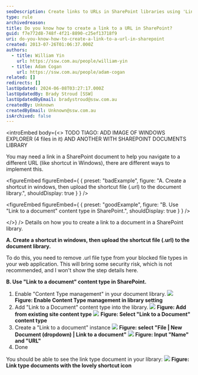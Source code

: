 ```yaml
---
seoDescription: Create links to URLs in SharePoint libraries using 'Link to a document' content type or upload shortcut files (.url), ideal for navigating to different websites and documents.
type: rule
archivedreason:
title: Do you know how to create a link to a URL in SharePoint?
guid: f7e772d8-748f-4f21-8890-c25ef13718f9
uri: do-you-know-how-to-create-a-link-to-a-url-in-sharepoint
created: 2013-07-26T01:06:37.000Z
authors:
  - title: William Yin
    url: https://ssw.com.au/people/william-yin
  - title: Adam Cogan
    url: https://ssw.com.au/people/adam-cogan
related: []
redirects: []
lastUpdated: 2024-06-08T03:27:17.000Z
lastUpdatedBy: Brady Stroud [SSW]
lastUpdatedByEmail: bradystroud@ssw.com.au
createdBy: Unknown
createdByEmail: Unknown@ssw.com.au
isArchived: false
---
```


<introEmbed
  body={<>
TODO TIAGO: ADD IMAGE OF WINDOWS EXPLORER (4 files in it) AND ANOTHER WITH SHAREPOINT DOCUMENTS LIBRARY

You may need a link in a SharePoint document to help you navigate to a different URL (like shortcut in Windows), there are different ways to implement this.

<figureEmbed figureEmbed={ {
  preset: "badExample",
  figure: "A. Create a shortcut in windows, then upload the shortcut file (.url) to the document library.",
  shouldDisplay: true
} } />


<figureEmbed figureEmbed={ {
  preset: "goodExample",
  figure: "B. Use \"Link to a document\" content type in SharePoint.",
  shouldDisplay: true
} } />

  </>}
/>
Details on how you to create a link to a document in a SharePoint library.

**A. Create a shortcut in windows, then upload the shortcut file (.url) to the document library.**

To do this, you need to remove .url file type from your blocked file types in your web application. This will bring some security risk, which is not recommended, and I won't show the step details here.

**B. Use "Link to a document" content type in SharePoint.**

1. Enable "Content Type management" in your document library.
   ![](/uploads/rules/do-you-know-how-to-create-a-link-to-a-url-in-sharepoint/EnableContentTypeDocument.png) **Figure: Enable Content Type management in library setting**
2. Add "Link to a Document" content type into the library.
   ![](/uploads/rules/do-you-know-how-to-create-a-link-to-a-url-in-sharepoint/AddExistContentType.png) **Figure: Add from existing site content type** ![](/uploads/rules/do-you-know-how-to-create-a-link-to-a-url-in-sharepoint/SelectLinkToADocumentType.png) **Figure: Select "Link to a Document" content type**
3. Create a "Link to a document" instance
   ![](/uploads/rules/do-you-know-how-to-create-a-link-to-a-url-in-sharepoint/CreateLinkToADocumentInstance.png) **Figure: select "File | New Document (dropdown) | Link to a document"** ![](/uploads/rules/do-you-know-how-to-create-a-link-to-a-url-in-sharepoint/InputLinkUrlAndName.png) **Figure: Input "Name" and "URL"**
4. Done

You should be able to see the link type document in your library:
![](/uploads/rules/do-you-know-how-to-create-a-link-to-a-url-in-sharepoint/LinksTypeDocumentsWithShortcutIcon.png) **Figure: Link type documents with the lovely shortcut icon**
